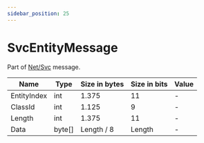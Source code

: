 ```yaml
---
sidebar_position: 25
---
```


# SvcEntityMessage

Part of [Net/Svc](../netsvc) message.

<!-- @dem-gen-begin:SvcEntityMessage -->
| Name | Type | Size in bytes | Size in bits | Value |
| --- | --- | --- | --- | --- |
| EntityIndex | int | 1.375 | 11 | - |
| ClassId | int | 1.125 | 9 | - |
| Length | int | 1.375 | 11 | - |
| Data | byte[] | Length / 8 | Length | - |

<!-- @dem-gen-end:SvcEntityMessage -->
